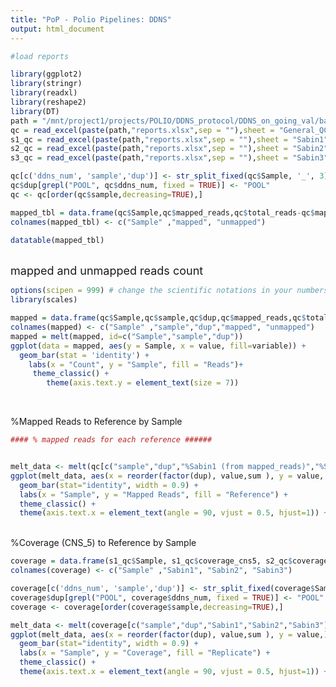 ```yaml
---
title: "PoP - Polio Pipelines: DDNS"
output: html_document
---
```



```r
#load reports 

library(ggplot2)
library(stringr)
library(readxl)
library(reshape2)
library(DT)
path = "/mnt/project1/projects/POLIO/DDNS_protocol/DDNS_on_going_val/batch1_1_jan/PoP_output/reports/"
qc = read_excel(paste(path,"reports.xlsx",sep = ""),sheet = "General_QC")
s1_qc = read_excel(paste(path,"reports.xlsx",sep = ""),sheet = "Sabin1")
s2_qc = read_excel(paste(path,"reports.xlsx",sep = ""),sheet = "Sabin2")
s3_qc = read_excel(paste(path,"reports.xlsx",sep = ""),sheet = "Sabin3")

qc[c('ddns_num', 'sample','dup')] <- str_split_fixed(qc$Sample, '_', 3)
qc$dup[grepl("POOL", qc$ddns_num, fixed = TRUE)] <- "POOL"
qc <- qc[order(qc$sample,decreasing=TRUE),]

mapped_tbl = data.frame(qc$Sample,qc$mapped_reads,qc$total_reads-qc$mapped_reads)
colnames(mapped_tbl) <- c("Sample" ,"mapped", "unmapped")

datatable(mapped_tbl)

```

\
<font size="4"> mapped and unmapped reads count </font>

```r

options(scipen = 999) # change the scientific notations in your numbers and charts 
library(scales)

mapped = data.frame(qc$Sample,qc$sample,qc$dup,qc$mapped_reads,qc$total_reads-qc$mapped_reads)
colnames(mapped) <- c("Sample" ,"sample","dup","mapped", "unmapped")
mapped = melt(mapped, id=c("Sample","sample","dup"))
ggplot(data = mapped, aes(y = Sample, x = value, fill=variable)) +
  geom_bar(stat = 'identity') +
    labs(x = "Count", y = "Sample", fill = "Reads")+
     theme_classic() +
        theme(axis.text.y = element_text(size = 7)) 
```

\

%Mapped Reads to Reference by Sample

```r

#### % mapped reads for each reference ######


melt_data <- melt(qc[c("sample","dup","%Sabin1 (from mapped_reads)","%Sabin2 (from mapped_reads)","%Sabin3 (from mapped_reads)")], id = c("sample","dup")) 
ggplot(melt_data, aes(x = reorder(factor(dup), value,sum ), y = value, fill = factor(variable),)) +
  geom_bar(stat="identity", width = 0.9) +
  labs(x = "Sample", y = "Mapped Reads", fill = "Reference") +
  theme_classic() +
  theme(axis.text.x = element_text(angle = 90, vjust = 0.5, hjust=1)) + facet_grid(. ~ sample) 

```

\
%Coverage (CNS_5) to Reference by Sample

```r

coverage = data.frame(s1_qc$Sample, s1_qc$coverage_cns5, s2_qc$coverage_cns5, s3_qc$coverage_cns5)
colnames(coverage) <- c("Sample" ,"Sabin1", "Sabin2", "Sabin3")

coverage[c('ddns_num', 'sample','dup')] <- str_split_fixed(coverage$Sample, '_', 3)
coverage$dup[grepl("POOL", coverage$ddns_num, fixed = TRUE)] <- "POOL"
coverage <- coverage[order(coverage$sample,decreasing=TRUE),]

melt_data <- melt(coverage[c("sample","dup","Sabin1","Sabin2","Sabin3")], id = c("sample","dup")) 
ggplot(melt_data, aes(x = reorder(factor(dup), value,sum ), y = value,)) +
  geom_bar(stat="identity", width = 0.9) +
  labs(x = "Sample", y = "Coverage", fill = "Replicate") +
  theme_classic() +
  theme(axis.text.x = element_text(angle = 90, vjust = 0.5, hjust=1)) + facet_grid(variable ~ sample) 

```




